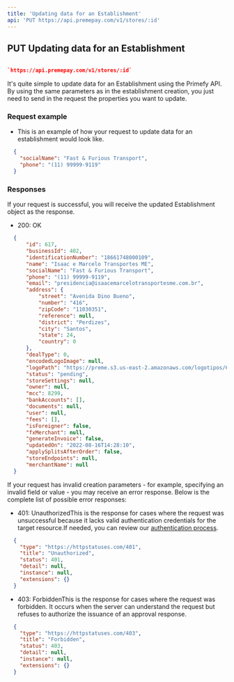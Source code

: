 ```yaml
---
title: 'Updating data for an Establishment'
api: 'PUT https://api.premepay.com/v1/stores/:id'
---
```


## **PUT Updating data for an Establishment**

```json

`https://api.premepay.com/v1/stores/:id`
```

It's quite simple to update data for an Establishment using the Primefy API. By using the same parameters as in the establishment creation, you just need to send in the request the properties you want to update.

### Request example

* This is an example of how your request to update data for an establishment would look like.

```json
  {
  	"socialName": "Fast & Furious Transport",
    "phone": "(11) 99999-9119"
  }
```

### **Responses**

If your request is successful, you will receive the updated Establishment object as the response.

* 200: OK

```json
  {
      "id": 617,
      "businessId": 402,
      "identificationNumber": "18661748000109",
      "name": "Isaac e Marcelo Transportes ME",
      "socialName": "Fast & Furious Transport",
      "phone": "(11) 99999-9119",
      "email": "presidencia@isaacemarcelotransportesme.com.br",
      "address": {
          "street": "Avenida Dino Bueno",
          "number": "416",
          "zipCode": "11030351",
          "reference": null,
          "district": "Perdizes",
          "city": "Santos",
          "state": 24,
          "country": 0
      },
      "dealType": 0,
      "encodedLogoImage": null,
      "logoPath": "https://preme.s3.us-east-2.amazonaws.com/logotipos/6b0fcbc9-ab1c-4820-951e-933cef5a75cb.png",
      "status": "pending",
      "storeSettings": null,
      "owner": null,
      "mcc": 8299,
      "bankAccounts": [],
      "documents": null,
      "user": null,
      "fees": [],
      "isForeigner": false,
      "fxMerchant": null,
      "generateInvoice": false,
      "updatedOn": "2022-08-16T14:28:10",
      "applySplitsAfterOrder": false,
      "storeEndpoints": null,
      "merchantName": null
  }
```

If your request has invalid creation parameters - for example, specifying an invalid field or value - you may receive an error response. Below is the complete list of possible error responses:

* 401: UnauthorizedThis is the response for cases where the request was unsuccessful because it lacks valid authentication credentials for the target resource.If needed, you can review our [authentication process](https://www.notion.so/Authentication-c941a0cb8e2647b187d87fcf8a314b37?pvs=21).

```json
  {
    "type": "https://httpstatuses.com/401",
    "title": "Unauthorized",
    "status": 401,
    "detail": null,
    "instance": null,
    "extensions": {}
  }
```

* 403: ForbiddenThis is the response for cases where the request was forbidden. It occurs when the server can understand the request but refuses to authorize the issuance of an approval response.

```json
  {
    "type": "https://httpstatuses.com/403",
    "title": "Forbidden",
    "status": 403,
    "detail": null,
    "instance": null,
    "extensions": {}
  }
```